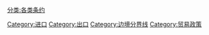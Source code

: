 [[分类:各类条约|分类:各类条约]]
[[Category:进口|Category:进口]]
[[Category:出口|Category:出口]]
[[Category:边境分界线|Category:边境分界线]]
[[Category:贸易政策|Category:贸易政策]]